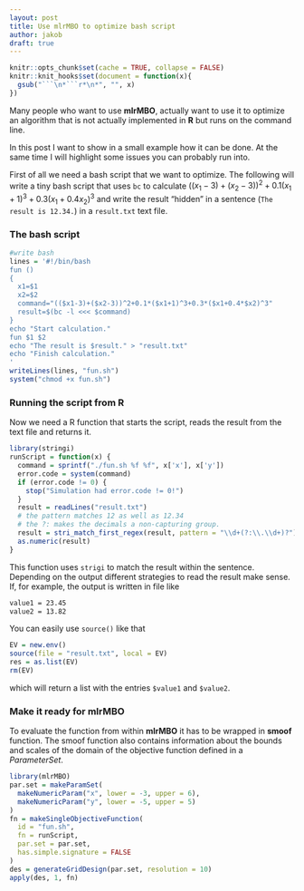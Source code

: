 ```yaml
---
layout: post
title: Use mlrMBO to optimize bash script
author: jakob
draft: true
---
```


```r
knitr::opts_chunk$set(cache = TRUE, collapse = FALSE)
knitr::knit_hooks$set(document = function(x){
  gsub("```\n*```r*\n*", "", x)
})
```

Many people who want to use **mlrMBO**, actually want to use it to optimize an algorithm that is not actually implemented in **R** but runs on the command line.

In this post I want to show in a small example how it can be done.
At the same time I will highlight some issues you can probably run into.

<!--more-->

First of all we need a bash script that we want to optimize.
The following will write a tiny bash script that uses `bc` to calculate $((x_1-3)+(x_2-3))^2+ 0.1 (x_1+1)^3+0.3(x_1+0.4x_2)^3$ and write the result "hidden" in a sentence (`The result is 12.34.`) in a `result.txt` text file.

### The bash script

```r
#write bash
lines = '#!/bin/bash
fun ()
{
  x1=$1
  x2=$2
  command="(($x1-3)+($x2-3))^2+0.1*($x1+1)^3+0.3*($x1+0.4*$x2)^3"
  result=$(bc -l <<< $command)
}
echo "Start calculation."
fun $1 $2
echo "The result is $result." > "result.txt"
echo "Finish calculation."
'
writeLines(lines, "fun.sh")
system("chmod +x fun.sh")
```

### Running the script from R

Now we need a R function that starts the script, reads the result from the text file and returns it.

```r
library(stringi)
runScript = function(x) {
  command = sprintf("./fun.sh %f %f", x['x'], x['y'])
  error.code = system(command)
  if (error.code != 0) {
    stop("Simulation had error.code != 0!")
  }
  result = readLines("result.txt")
  # the pattern matches 12 as well as 12.34
  # the ?: makes the decimals a non-capturing group.
  result = stri_match_first_regex(result, pattern = "\\d+(?:\\.\\d+)?")
  as.numeric(result)
}
```

This function uses `strigi` to match the result within the sentence.
Depending on the output different strategies to read the result make sense.
If, for example, the output is written in file like

```bash
value1 = 23.45
value2 = 13.82
```

You can easily use `source()` like that

```r
EV = new.env()
source(file = "result.txt", local = EV)
res = as.list(EV)
rm(EV)
```

which will return a list with the entries `$value1` and `$value2`.

### Make it ready for mlrMBO

To evaluate the function from within **mlrMBO** it has to be wrapped in **smoof** function.
The smoof function also contains information about the bounds and scales of the domain of the objective function defined in a _ParameterSet_.

```r
library(mlrMBO)
par.set = makeParamSet(
  makeNumericParam("x", lower = -3, upper = 6),
  makeNumericParam("y", lower = -5, upper = 5)
)
fn = makeSingleObjectiveFunction(
  id = "fun.sh", 
  fn = runScript,
  par.set = par.set,
  has.simple.signature = FALSE
)
des = generateGridDesign(par.set, resolution = 10)
apply(des, 1, fn)

```
